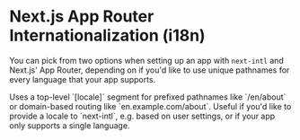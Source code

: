 
# Next.js App Router Internationalization (i18n)

You can pick from two options when setting up an app with `next-intl` and Next.js' App Router, depending on if you'd like to use unique pathnames for every language that your app supports.

<Cards className="mt-8 max-w-[550px]">
  <Card
    title="With i18n routing"
    href="/docs/getting-started/app-router/with-i18n-routing"
  >
    Uses a top-level `[locale]` segment for prefixed pathnames like `/en/about`
    or domain-based routing like `en.example.com/about`.
  </Card>
  <Card
    title="Without i18n routing"
    href="/docs/getting-started/app-router/without-i18n-routing"
  >
    Useful if you'd like to provide a locale to `next-intl`, e.g. based on user
    settings, or if your app only supports a single language.
  </Card>
</Cards>
